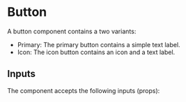 
<Meta of={Button} title='Button' />

# Button

A button component contains a two variants:
  - Primary: The primary button contains a simple text label.
  - Icon: The icon button contains an icon and a text label.

## Inputs

The component accepts the following inputs (props):

<Controls />

<Stories />
